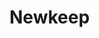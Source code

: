 
# Newkeep
<ProjectDetails
  region="Vale"
  house="House Hersy"
  type="Castle"
  status="Abandoned"
  warp="/warp newkeep"
  projectLead="Mandos"
  dateStarted="2017-09-05T07:00:00+00:00"
  dateCompleted="undefined"
/>
